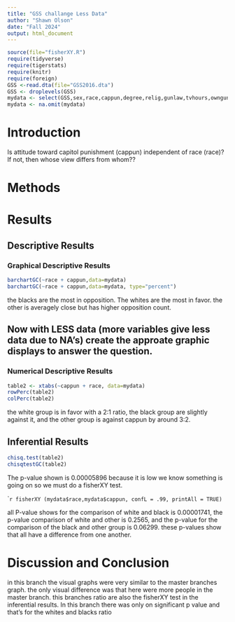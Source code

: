 ```yaml
---
title: "GSS challange Less Data"
author: "Shawn Olson"
date: "Fall 2024"
output: html_document
---
```




```r
source(file="fisherXY.R")
require(tidyverse)
require(tigerstats)
require(knitr)
require(foreign)
GSS <-read.dta(file="GSS2016.dta")
GSS <- droplevels(GSS)
mydata <- select(GSS,sex,race,cappun,degree,relig,gunlaw,tvhours,owngun,age,wordsum)
mydata <- na.omit(mydata)
```

# Introduction

<!--In this section you explain what you are trying to show.  Where did the data come from?  What is the research or other question you are trying to answer?.  If you skimp in this section expect to be marked down in your grade. Paint a picture of the project a couple of paragraphs is expected!-->

Is attitude toward capitol punishment (cappun) independent of race (race)?
If not, then whose view differs from whom??

# Methods

<!--Decide on your methods:  use "variable analysis" or other appropriate descriptors.  Make sure to choose at least one graphical method and at least one numerical method. Discuss what data manipulations may be needed for example subsetting or other binning procedures and what sort of graphical displays and inferential tools will be used!-->

# Results

<!--Divide this section into two sub-sections:  One for your descriptive  results and one for your inferential results.!-->

## Descriptive Results

### Graphical Descriptive Results

```r
barchartGC(~race + cappun,data=mydata)
barchartGC(~race + cappun,data=mydata, type="percent")
```

the blacks are the most in opposition. The whites are the most in favor. the other is averagely close but has higher opposition count.


## Now with LESS data (more variables give less data due to NA's) create the approate graphic displays to answer the question.





### Numerical Descriptive Results


```r
table2 <- xtabs(~cappun + race, data=mydata)
rowPerc(table2)
colPerc(table2)
```

the white group is in favor with a 2:1 ratio, the black group are slightly against it, and the other group is against cappun by around 3:2. 





## Inferential Results

```r
chisq.test(table2)
chisqtestGC(table2)
```

The p-value shown is 0.00005896 because it is low we know something is going on so we must do a fisherXY test.

````r
fisherXY (mydata$race,mydata$cappun, confL = .99, printAll = TRUE)
```

all P-value shows for the comparison of white and black is 0.00001741, the p-value comparison of white and other is 0.2565, and the p-value for the comparison of the black and other group is 0.06299. these p-values show that all have a difference from one another.


# Discussion and Conclusion

in this branch the visual graphs were very similar to the master branches graph. the only visual difference was that here were more people in the master branch. this branches ratio are also the fisherXY test in the inferential results. In this branch there was only on significant p value and that's for the whites and blacks ratio 

